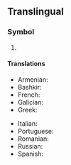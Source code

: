 {{character info/new|㎏}}
{{also|KG|.kg|kg.}}
==Translingual==

===Symbol===
{{head|mul|symbol}}

# {{SI-unit-abb|kilo|gram|[[mass]]}}

====Translations====
{{trans-top|kg}}
* Armenian: {{t|hy|կգ}}
* Bashkir: {{t|ba|кг|sc=Cyrl}}
* French: {{t+|fr|kg}}
* Galician: {{t+|gl|kg}}
* Greek: {{t|el|χγρ.}}
{{trans-mid}}
* Italian: {{t|it|kg}}
* Portuguese: {{t+|pt|kg}}
* Romanian: {{t+|ro|kg|n}}
* Russian: {{t+|ru|кг}}
* Spanish: {{t+|es|kg}}
{{trans-bottom}}